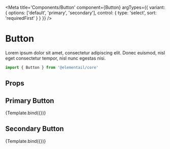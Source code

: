 
<Meta
  title='Components/Button'
  component={Button}
  argTypes={{
    variant: {
      options: ['default', 'primary', 'secondary'],
      control: { type: 'select', sort: 'requiredFirst' }
    }
  }}
/>


# Button

Lorem ipsum dolor sit amet, consectetur adipiscing elit. Donec euismod, nisl eget consectetur tempor, nisl nunc egestas nisi.

```jsx
import { Button } from '@elementail/core'
```

## Props

<ArgsTable of={Button} />

## Primary Button

<Canvas columns={2} withSource='close'>
  <Story name='Primary Button' args={{ variant: 'primary' }} parameters={{ badges: ['core', BADGE.STABLE] }}>
    {Template.bind({})}
  </Story>
</Canvas>

## Secondary Button

<Canvas columns={2} withSource='close'>
  <Story name='Secondary Button' args={{ variant: 'secondary' }} parameters={{ badges: ['core',BADGE.BETA] }}>
    {Template.bind({})}
  </Story>
</Canvas>
